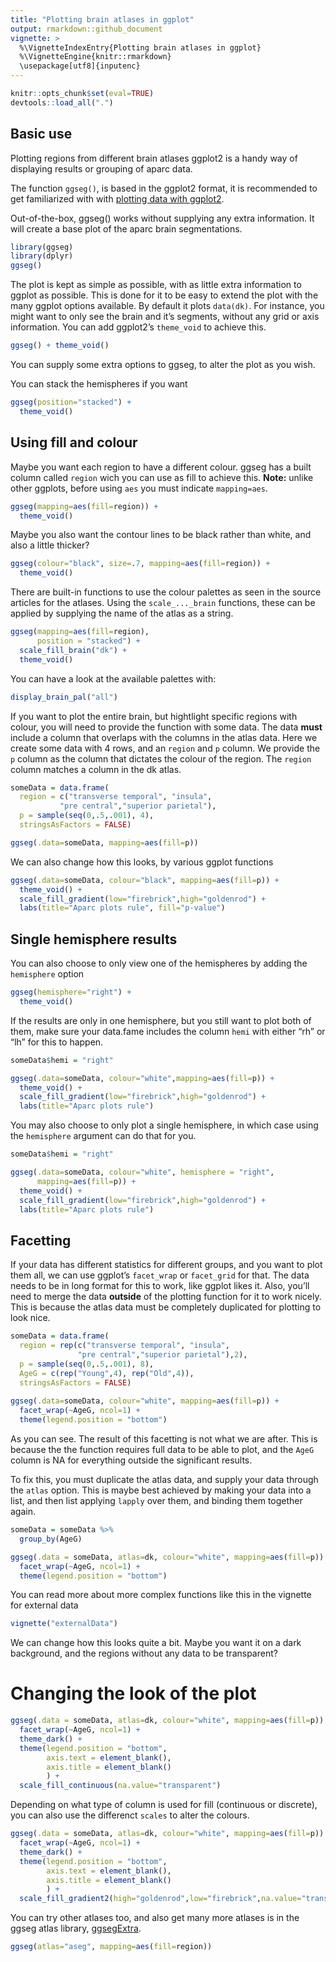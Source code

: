 ```yaml
---
title: "Plotting brain atlases in ggplot"
output: rmarkdown::github_document
vignette: >
  %\VignetteIndexEntry{Plotting brain atlases in ggplot}
  %\VignetteEngine{knitr::rmarkdown}
  \usepackage[utf8]{inputenc}
---
```


```r
knitr::opts_chunk$set(eval=TRUE)
devtools::load_all(".")
```

## Basic use
Plotting regions from different brain atlases ggplot2 is a handy way of displaying results or grouping of aparc data.

The function `ggseg()`, is based in the ggplot2 format, it is recommended to get familiarized with with [plotting data with ggplot2](http://r-statistics.co/Complete-Ggplot2-Tutorial-Part1-With-R-Code.html). 

Out-of-the-box, ggseg() works without supplying any extra information. 
It will create a base plot of the aparc brain segmentations.

```r
library(ggseg)
library(dplyr)
ggseg()
```

The plot is kept as simple as possible, with as little extra information to ggplot as possible. 
This is done for it to be easy to extend the plot with the many ggplot options available.
By default it plots `data(dk)`.
For instance, you might want to only see the brain and it's segments, without any grid or axis information.
You can add ggplot2's `theme_void` to achieve this.

```r
ggseg() + theme_void()
```

You can supply some extra options to ggseg, to alter the plot as you wish.

You can stack the hemispheres if you want
```r
ggseg(position="stacked") +
  theme_void()
```


## Using fill and colour
Maybe you want each region to have a different colour. 
ggseg has a built column called `region` wich you can use as fill to achieve this.
**Note:** unlike other ggplots, before using `aes` you must indicate `mapping=aes`.
  
```r
ggseg(mapping=aes(fill=region)) +
  theme_void()
```

Maybe you also want the contour lines to be black rather than white, and also a little thicker?

```r
ggseg(colour="black", size=.7, mapping=aes(fill=region)) +
  theme_void()
```

There are built-in functions to use the colour palettes as seen in the source articles for the atlases.
Using the `scale_..._brain` functions, these can be applied by supplying the name of the
atlas as a string.

```r
ggseg(mapping=aes(fill=region),
      position = "stacked") +
  scale_fill_brain("dk") +
  theme_void()
```

You can have a look at the available palettes with:

```r
display_brain_pal("all")
```

If you want to plot the entire brain, but hightlight specific regions with colour, you will need to provide the function with some data.
The data **must** include a column that overlaps with the columns in the atlas data.
Here we create some data with 4 rows, and an `region` and `p` column. We provide the `p` column as the column that dictates the colour of the region. The `region` column matches a column in the dk atlas.

```r
someData = data.frame(
  region = c("transverse temporal", "insula",
           "pre central","superior parietal"), 
  p = sample(seq(0,.5,.001), 4),
  stringsAsFactors = FALSE)

ggseg(.data=someData, mapping=aes(fill=p))

```

We can also change how this looks, by various ggplot functions
```r
ggseg(.data=someData, colour="black", mapping=aes(fill=p)) +
  theme_void() +
  scale_fill_gradient(low="firebrick",high="goldenrod") +
  labs(title="Aparc plots rule", fill="p-value")

```

## Single hemisphere results

You can also choose to only view one of the hemispheres by adding the `hemisphere` option
```r
ggseg(hemisphere="right") +
  theme_void()
```

If the results are only in one hemisphere, but you still want to plot both of them, make sure your data.fame includes the column `hemi` with either "rh" or "lh" for this to happen.
```r
someData$hemi = "right"

ggseg(.data=someData, colour="white",mapping=aes(fill=p)) +
  theme_void() +
  scale_fill_gradient(low="firebrick",high="goldenrod") +
  labs(title="Aparc plots rule")

```

You may also choose to only plot a single hemisphere, in which case using the `hemisphere` argument can do that for you.

```r
someData$hemi = "right"

ggseg(.data=someData, colour="white", hemisphere = "right",
      mapping=aes(fill=p)) +
  theme_void() +
  scale_fill_gradient(low="firebrick",high="goldenrod") +
  labs(title="Aparc plots rule")
```

## Facetting
If your data has different statistics for different groups, and you want to plot them all, we can use ggplot's `facet_wrap` or `facet_grid` for that.
The data needs to be in long format for this to work, like ggplot likes it.
Also, you'll need to merge the data **outside** of the plotting function for it to work nicely.
This is because the atlas data must be completely duplicated for plotting to look nice.

```r
someData = data.frame(
  region = rep(c("transverse temporal", "insula",
               "pre central","superior parietal"),2), 
  p = sample(seq(0,.5,.001), 8),
  AgeG = c(rep("Young",4), rep("Old",4)),
  stringsAsFactors = FALSE)
  
ggseg(.data=someData, colour="white", mapping=aes(fill=p)) +
  facet_wrap(~AgeG, ncol=1) +
  theme(legend.position = "bottom")

```

As you can see. The result of this facetting is not what we are after. 
This is because the the function requires full data to be able to plot, and the `AgeG` column is NA for everything outside the significant results.

To fix this, you must duplicate the atlas data, and supply your data through the `atlas` option.
This is maybe best achieved by making your data into a list, and then list applying `lapply` over them, and binding them together again.

```r
someData = someData %>% 
  group_by(AgeG)

ggseg(.data = someData, atlas=dk, colour="white", mapping=aes(fill=p)) +
  facet_wrap(~AgeG, ncol=1) +
  theme(legend.position = "bottom")
```

You can read more about more complex functions like this in the vignette for external data
```r
vignette("externalData")
```

We can change how this looks quite a bit.
Maybe you want it on a dark background, and the regions without any data to be transparent?

# Changing the look of the plot
```r
ggseg(.data = someData, atlas=dk, colour="white", mapping=aes(fill=p)) +
  facet_wrap(~AgeG, ncol=1) +
  theme_dark() +
  theme(legend.position = "bottom",
        axis.text = element_blank(),
        axis.title = element_blank()
        ) +
  scale_fill_continuous(na.value="transparent")
```

Depending on what type of column is used for fill (continuous or discrete),
you can also use the differenct `scales` to alter the colours.
```r
ggseg(.data = someData, atlas=dk, colour="white", mapping=aes(fill=p)) +
  facet_wrap(~AgeG, ncol=1) +
  theme_dark() +
  theme(legend.position = "bottom",
        axis.text = element_blank(),
        axis.title = element_blank()
        ) +
  scale_fill_gradient2(high="goldenrod",low="firebrick",na.value="transparent")

```

You can try other atlases too, and also get many more atlases is in the ggseg atlas library, [ggsegExtra](https://github.com/LCBC-UiO/ggsegExtra).
```r
ggseg(atlas="aseg", mapping=aes(fill=region))
```
